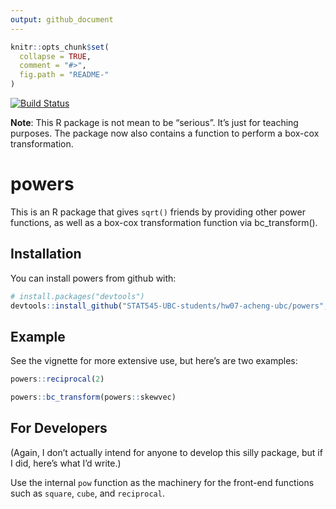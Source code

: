 ```yaml
---
output: github_document
---
```


<!-- README.md is generated from README.Rmd. Please edit that file -->

```r
knitr::opts_chunk$set(
  collapse = TRUE,
  comment = "#>",
  fig.path = "README-"
)
```

[![Build Status](https://travis-ci.org/vincenzocoia/powers.svg?branch=master)](https://travis-ci.org/vincenzocoia/powers)

__Note__: This R package is not mean to be "serious". It's just for teaching purposes. The package now also contains a function to perform a box-cox transformation.

# powers

This is an R package that gives `sqrt()` friends by providing other power functions, as well as a box-cox transformation function via bc_transform().

## Installation

You can install powers from github with:

```r
# install.packages("devtools")
devtools::install_github("STAT545-UBC-students/hw07-acheng-ubc/powers", build_vignettes = TRUE)
```

## Example

See the vignette for more extensive use, but here's are two examples:

```r
powers::reciprocal(2)
```

```r
powers::bc_transform(powers::skewvec)
```


## For Developers

(Again, I don't actually intend for anyone to develop this silly package, but if I did, here's what I'd write.)

Use the internal `pow` function as the machinery for the front-end functions such as `square`, `cube`, and `reciprocal`. 
